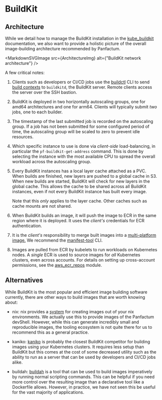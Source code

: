 

# BuildKit

## Architecture

While we detail how to manage the BuildKit installation in the [kube\_buildkit](/edge/reference/infrastructure-modules/direct/kubernetes/kube_buildkit)
documentation, we also want to provide a holistic picture of the overall image-building architecture recommended by
Panfactum.

<MarkdownSVGImage src={ArchitectureImg} alt={"BuildKit network architecture"} />

A few critical notes:

1. Clients such as developers or CI/CD jobs use the [buildctl](https://github.com/moby/buildkit/blob/master/docs/reference/buildctl.md)
   CLI to send [build contexts](https://docs.docker.com/build/building/context/) to `buildkitd`, the BuildKit server. Remote
   clients access the server over the SSH bastion.

2. BuildKit is deployed in two horizontally autoscaling groups, one for amd64 architectures and one for arm64. Clients
   will typically submit *two* jobs, one to each builder.

3. The timestamp of the last submitted job is recorded on the autoscaling group. If a job has not been submitted for some
   configured period of time, the autoscaling group will be scaled to zero to prevent idle resources.

4. Which specific instance to use is done via *client-side* load-balancing, in particular the `pf-buildkit-get-address`
   command. This is done by selecting the instance with the most available CPU to spread the overall workload
   across the autoscaling group.

5. Every BuildKit instances has a local layer cache attached as a PVC. When builds are finished, new layers are pushed
   to a global cache in S3. When new builds are started, BuildKit will check for new layers in the global cache. This
   allows the cache to be shared across all BuildKit instances, even if not every BuildKit instance has built every image.

   Note that this *only* applies to the layer cache. Other caches such as cache mounts are not shared.

6. When BuildKit builds an image, it will push the image to ECR in the same region where it is deployed. It uses
   the *client's* credentials for ECR authentication.

7. It is the *client's* responsibility to merge built images into a [multi-platform image.](https://docs.docker.com/build/building/multi-platform/)
   We recommend the [manifest-tool](https://github.com/estesp/manifest-tool) CLI.

8. Images are pulled from ECR by kubelets to run workloads on Kubernetes nodes. A *single* ECR is used to source
   images for *all* Kubernetes clusters, even across accounts. For details on setting up cross-account permissions, see
   the [aws\_ecr\_repos](/edge/reference/infrastructure-modules/direct/aws/aws_ecr_repos) module.

## Alternatives

While BuildKit is the most popular and efficient image building software currently, there are other ways to build images that are
worth knowing about:

* nix: nix provides a [system](https://ryantm.github.io/nixpkgs/builders/images/dockertools/) for creating images out
  of your nix environments. We actually use this to provide images of the Panfactum devShell. However, while this can
  generate incredibly small and reproducible images, the tooling ecosystem is not quite there for us to recommend this
  as a general practice.

* kaniko: [kaniko](https://github.com/GoogleContainerTools/kaniko) is probably the closest BuildKit competitor for building
  images using your Kubernetes clusters. It requires
  less setup than BuildKit but this comes at the cost of some decreased utility such as the ability to run as a server that can be used
  by developers and CI/CD jobs alike.

* buildah: [buildah](https://buildah.io/) is a tool that can be used to build images imperatively by running normal
  scripting commands. This can be helpful if you need more control over the resulting image than a declarative tool
  like a Dockerfile allows. However, in practice, we have not seen this be useful for the vast majority of applications.
